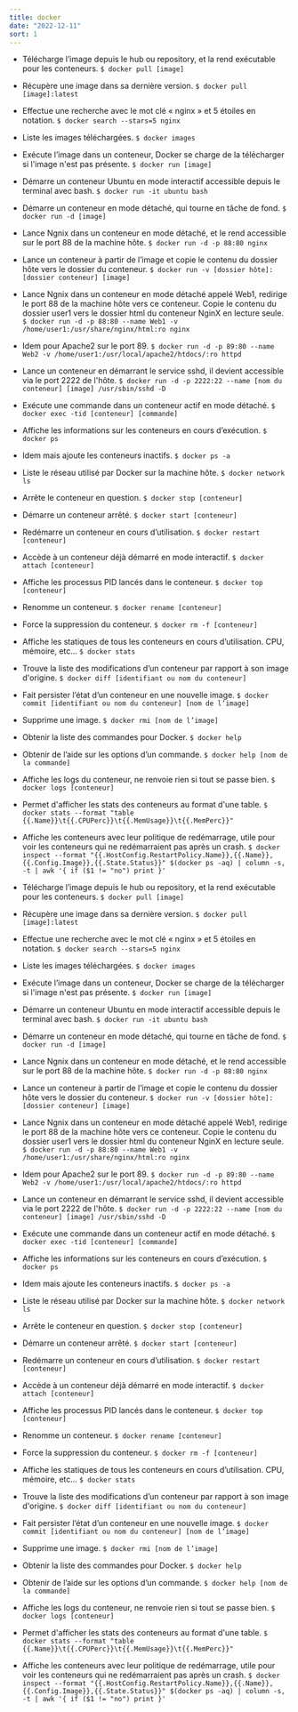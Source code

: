 ```yaml
---
title: docker
date: "2022-12-11"
sort: 1
---
```


- Télécharge l’image depuis le hub ou repository, et la rend exécutable pour les conteneurs.
  `$ docker pull [image]`
- Récupère une image dans sa dernière version.
  `$ docker pull [image]:latest`
- Effectue une recherche avec le mot clé « nginx » et 5 étoiles en notation.
  `$ docker search --stars=5 nginx`
- Liste les images téléchargées.
  `$ docker images`
- Exécute l’image dans un conteneur, Docker se charge de la télécharger si l'image n'est pas présente.
  `$ docker run [image]`
- Démarre un conteneur Ubuntu en mode interactif accessible depuis le terminal avec bash.
  `$ docker run -it ubuntu bash`
- Démarre un conteneur en mode détaché, qui tourne en tâche de fond.
  `$ docker run -d [image]`
- Lance Ngnix dans un conteneur en mode détaché, et le rend accessible sur le port 88 de la machine hôte.
  `$ docker run -d -p 88:80 nginx`
- Lance un conteneur à partir de l’image et copie le contenu du dossier hôte vers le dossier du conteneur.
  `$ docker run -v [dossier hôte]:[dossier conteneur] [image]`
- Lance Ngnix dans un conteneur en mode détaché appelé Web1, redirige le port 88 de la machine hôte vers ce conteneur. Copie le contenu du dossier user1 vers le dossier html du conteneur NginX en lecture seule.
  `$ docker run -d -p 88:80 --name Web1 -v /home/user1:/usr/share/nginx/html:ro nginx`
- Idem pour Apache2 sur le port 89.
  `$ docker run -d -p 89:80 --name Web2 -v /home/user1:/usr/local/apache2/htdocs/:ro httpd`
- Lance un conteneur en démarrant le service sshd, il devient accessible via le port 2222 de l'hôte.
  `$ docker run -d -p 2222:22 --name [nom du conteneur] [image] /usr/sbin/sshd -D`
- Exécute une commande dans un conteneur actif en mode détaché.
  `$ docker exec -tid [conteneur] [commande]`
- Affiche les informations sur les conteneurs en cours d’exécution.
  `$ docker ps`
- Idem mais ajoute les conteneurs inactifs.
  `$ docker ps -a`
- Liste le réseau utilisé par Docker sur la machine hôte.
  `$ docker network ls`
- Arrête le conteneur en question.
  `$ docker stop [conteneur]`
- Démarre un conteneur arrêté.
  `$ docker start [conteneur]`
- Redémarre un conteneur en cours d’utilisation.
  `$ docker restart [conteneur]`
- Accède à un conteneur déjà démarré en mode interactif.
  `$ docker attach [conteneur]`
- Affiche les processus PID lancés dans le conteneur.
  `$ docker top [conteneur]`
- Renomme un conteneur.
  `$ docker rename [conteneur]`
- Force la suppression du conteneur.
  `$ docker rm -f [conteneur]`
- Affiche les statiques de tous les conteneurs en cours d’utilisation. CPU, mémoire, etc…
  `$ docker stats`
- Trouve la liste des modifications d’un conteneur par rapport à son image d'origine.
  `$ docker diff [identifiant ou nom du conteneur]`
- Fait persister l’état d’un conteneur en une nouvelle image.
  `$ docker commit [identifiant ou nom du conteneur] [nom de l’image]`
- Supprime une image.
  `$ docker rmi [nom de l’image]`
- Obtenir la liste des commandes pour Docker.
  `$ docker help`
- Obtenir de l’aide sur les options d’un commande.
  `$ docker help [nom de la commande]`
- Affiche les logs du conteneur, ne renvoie rien si tout se passe bien.
  `$ docker logs [conteneur]`
- Permet d'afficher les stats des conteneurs au format d'une table.
  `$ docker stats --format "table {{.Name}}\t{{.CPUPerc}}\t{{.MemUsage}}\t{{.MemPerc}}"`
- Affiche les conteneurs avec leur politique de redémarrage, utile pour voir les conteneurs qui ne redémarraient pas après un crash.
  `$ docker inspect --format "{{.HostConfig.RestartPolicy.Name}},{{.Name}},{{.Config.Image}},{{.State.Status}}" $(docker ps -aq) | column -s, -t | awk '{ if ($1 != "no") print }'`

- Télécharge l’image depuis le hub ou repository, et la rend exécutable pour les conteneurs.
  `$ docker pull [image]`
- Récupère une image dans sa dernière version.
  `$ docker pull [image]:latest`
- Effectue une recherche avec le mot clé « nginx » et 5 étoiles en notation.
  `$ docker search --stars=5 nginx`
- Liste les images téléchargées.
  `$ docker images`
- Exécute l’image dans un conteneur, Docker se charge de la télécharger si l'image n'est pas présente.
  `$ docker run [image]`
- Démarre un conteneur Ubuntu en mode interactif accessible depuis le terminal avec bash.
  `$ docker run -it ubuntu bash`
- Démarre un conteneur en mode détaché, qui tourne en tâche de fond.
  `$ docker run -d [image]`
- Lance Ngnix dans un conteneur en mode détaché, et le rend accessible sur le port 88 de la machine hôte.
  `$ docker run -d -p 88:80 nginx`
- Lance un conteneur à partir de l’image et copie le contenu du dossier hôte vers le dossier du conteneur.
  `$ docker run -v [dossier hôte]:[dossier conteneur] [image]`
- Lance Ngnix dans un conteneur en mode détaché appelé Web1, redirige le port 88 de la machine hôte vers ce conteneur. Copie le contenu du dossier user1 vers le dossier html du conteneur NginX en lecture seule.
  `$ docker run -d -p 88:80 --name Web1 -v /home/user1:/usr/share/nginx/html:ro nginx`
- Idem pour Apache2 sur le port 89.
  `$ docker run -d -p 89:80 --name Web2 -v /home/user1:/usr/local/apache2/htdocs/:ro httpd`
- Lance un conteneur en démarrant le service sshd, il devient accessible via le port 2222 de l'hôte.
  `$ docker run -d -p 2222:22 --name [nom du conteneur] [image] /usr/sbin/sshd -D`
- Exécute une commande dans un conteneur actif en mode détaché.
  `$ docker exec -tid [conteneur] [commande]`
- Affiche les informations sur les conteneurs en cours d’exécution.
  `$ docker ps`
- Idem mais ajoute les conteneurs inactifs.
  `$ docker ps -a`
- Liste le réseau utilisé par Docker sur la machine hôte.
  `$ docker network ls`
- Arrête le conteneur en question.
  `$ docker stop [conteneur]`
- Démarre un conteneur arrêté.
  `$ docker start [conteneur]`
- Redémarre un conteneur en cours d’utilisation.
  `$ docker restart [conteneur]`
- Accède à un conteneur déjà démarré en mode interactif.
  `$ docker attach [conteneur]`
- Affiche les processus PID lancés dans le conteneur.
  `$ docker top [conteneur]`
- Renomme un conteneur.
  `$ docker rename [conteneur]`
- Force la suppression du conteneur.
  `$ docker rm -f [conteneur]`
- Affiche les statiques de tous les conteneurs en cours d’utilisation. CPU, mémoire, etc…
  `$ docker stats`
- Trouve la liste des modifications d’un conteneur par rapport à son image d'origine.
  `$ docker diff [identifiant ou nom du conteneur]`
- Fait persister l’état d’un conteneur en une nouvelle image.
  `$ docker commit [identifiant ou nom du conteneur] [nom de l’image]`
- Supprime une image.
  `$ docker rmi [nom de l’image]`
- Obtenir la liste des commandes pour Docker.
  `$ docker help`
- Obtenir de l’aide sur les options d’un commande.
  `$ docker help [nom de la commande]`
- Affiche les logs du conteneur, ne renvoie rien si tout se passe bien.
  `$ docker logs [conteneur]`
- Permet d'afficher les stats des conteneurs au format d'une table.
  `$ docker stats --format "table {{.Name}}\t{{.CPUPerc}}\t{{.MemUsage}}\t{{.MemPerc}}"`
- Affiche les conteneurs avec leur politique de redémarrage, utile pour voir les conteneurs qui ne redémarraient pas après un crash.
  `$ docker inspect --format "{{.HostConfig.RestartPolicy.Name}},{{.Name}},{{.Config.Image}},{{.State.Status}}" $(docker ps -aq) | column -s, -t | awk '{ if ($1 != "no") print }'`
